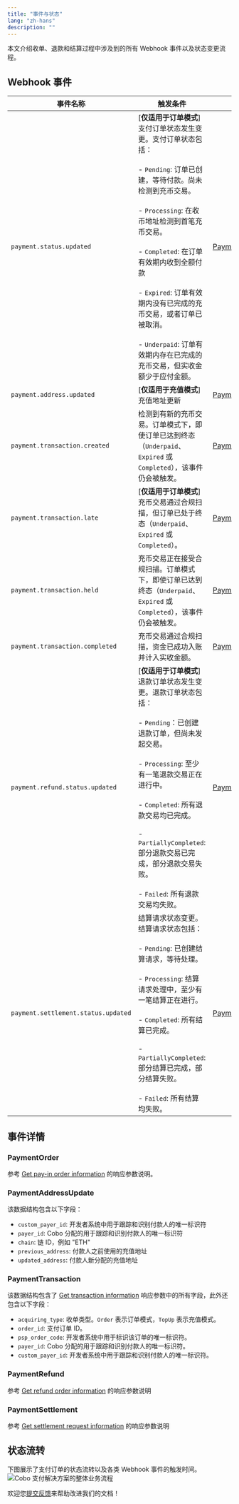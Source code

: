 ```yaml
---
title: "事件与状态"
lang: "zh-hans"
description: ""
---
```

本文介绍收单、退款和结算过程中涉及到的所有 Webhook 事件以及状态变更流程。

## Webhook 事件

| 事件名称 | 触发条件 | 事件内容 |
|---------|---------|----------|
| `payment.status.updated` | [**仅适用于订单模式**]支付订单状态发生变更。支付订单状态包括：<br></br>- `Pending`: 订单已创建，等待付款。尚未检测到充币交易。<br></br>- `Processing`: 在收币地址检测到首笔充币交易。<br></br>- `Completed`: 在订单有效期内收到全额付款<br></br>- `Expired`: 订单有效期内没有已完成的充币交易，或者订单已被取消。<br></br>- `Underpaid`: 订单有效期内存在已完成的充币交易，但实收金额少于应付金额。 | [PaymentOrder](/v2_cn/payments/status-and-events#paymentorder) |
| `payment.address.updated` | [**仅适用于充值模式**]充值地址更新 | [PaymentAddressUpdate](/v2_cn/payments/status-and-events#paymentaddressupdate) |
| `payment.transaction.created` | 检测到有新的充币交易。订单模式下，即使订单已达到终态（`Underpaid`、`Expired` 或 `Completed`），该事件仍会被触发。 | [PaymentTransaction](/v2_cn/payments/status-and-events#paymenttransaction) |
| `payment.transaction.late` | [**仅适用于订单模式**]充币交易通过合规扫描，但订单已处于终态（`Underpaid`、`Expired` 或 `Completed`）。 | [PaymentTransaction](/v2_cn/payments/status-and-events#paymenttransaction) |
| `payment.transaction.held` | 充币交易正在接受合规扫描。订单模式下，即使订单已达到终态（`Underpaid`、`Expired` 或 `Completed`），该事件仍会被触发。 | [PaymentTransaction](/v2_cn/payments/status-and-events#paymenttransaction) |
| `payment.transaction.completed` | 充币交易通过合规扫描，资金已成功入账并计入实收金额。| [PaymentTransaction](/v2_cn/payments/status-and-events#paymenttransaction) |
| `payment.refund.status.updated` | [**仅适用于订单模式**]退款订单状态发生变更。退款订单状态包括：<br></br>- `Pending`：已创建退款订单，但尚未发起交易。<br></br>- `Processing`: 至少有一笔退款交易正在进行中。<br></br>- `Completed`: 所有退款交易均已完成。<br></br>- `PartiallyCompleted`: 部分退款交易已完成，部分退款交易失败。<br></br>- `Failed`: 所有退款交易均失败。 | [PaymentRefund](/v2_cn/payments/status-and-events#paymentrefund) |
| `payment.settlement.status.updated` | 结算请求状态变更。结算请求状态包括：<br></br>- `Pending`: 已创建结算请求，等待处理。<br></br>- `Processing`: 结算请求处理中，至少有一笔结算正在进行。<br></br>- `Completed`: 所有结算已完成。<br></br>- `PartiallyCompleted`: 部分结算已完成，部分结算失败。<br></br>- `Failed`: 所有结算均失败。| [PaymentSettlement](/v2_cn/payments/status-and-events#paymentsettlement) |

## 事件详情

### PaymentOrder
参考 [Get pay-in order information](/v2/api-references/payment/get-pay-in-order-information) 的响应参数说明。

### PaymentAddressUpdate

该数据结构包含以下字段：

- `custom_payer_id`: 开发者系统中用于跟踪和识别付款人的唯一标识符
- `payer_id`: Cobo 分配的用于跟踪和识别付款人的唯一标识符
- `chain`: 链 ID，例如 "ETH"
- `previous_address`: 付款人之前使用的充值地址
- `updated_address`: 付款人新分配的充值地址

### PaymentTransaction

该数据结构包含了 [Get transaction information](/v2/api-references/transactions/get-transaction-information) 响应参数中的所有字段，此外还包含以下字段：

  - `acquiring_type`: 收单类型。`Order` 表示订单模式，`TopUp` 表示充值模式。
  - `order_id`: 支付订单 ID。
  - `psp_order_code`: 开发者系统中用于标识该订单的唯一标识符。
  - `payer_id`: Cobo 分配的用于跟踪和识别付款人的唯一标识符。
  - `custom_payer_id`: 开发者系统中用于跟踪和识别付款人的唯一标识符。

### PaymentRefund
参考 [Get refund order information](/v2/api-references/payment/get-refund-order-information) 的响应参数说明

### PaymentSettlement
参考 [Get settlement request information](/v2/api-references/payment/get-settlement-request-information) 的响应参数说明



## 状态流转
下图展示了支付订单的状态流转以及各类 Webhook 事件的触发时间。  
<img src="/v2_cn/images/payments/order_status.png" className="diagram" alt="Cobo 支付解决方案的整体业务流程"></img>


<Tip>欢迎您[提交反馈](https://forms.zohopublic.com/cobo/form/DocumentFeedbackForm/formperma/QvLOhxJv1_JMsJ-1dleZ8Itb_7rzN-LtgvsDdxosoVI)来帮助改进我们的文档！</Tip>